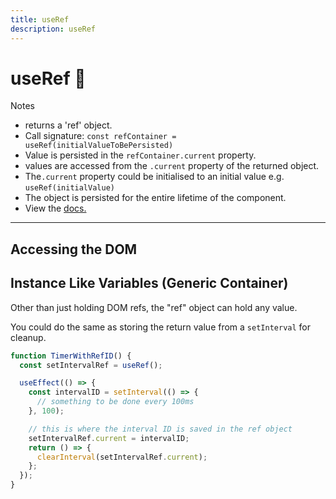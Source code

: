 ```yaml
---
title: useRef
description: useRef
---
```


# useRef 🌂

Notes
 - returns a 'ref' object.  
 - Call signature: `const refContainer = useRef(initialValueToBePersisted)`
 - Value is persisted in the `refContainer.current` property. 
 - values are accessed from the `.current` property of the returned object. 
 - The`.current` property could be initialised to an initial value e.g. 
   `useRef(initialValue)`
 - The object is persisted for the entire lifetime of the component. 
 - View the [docs.](https://reactjs.org/docs/hooks-reference.html#useref)
--- 

## Accessing the DOM


## Instance Like Variables  (Generic Container)

Other than just holding DOM refs, the "ref" object can hold any value.


You could do the same as storing the return value from a `setInterval` for cleanup.

```js
function TimerWithRefID() {
  const setIntervalRef = useRef();

  useEffect(() => {
    const intervalID = setInterval(() => {
      // something to be done every 100ms
    }, 100);

    // this is where the interval ID is saved in the ref object 
    setIntervalRef.current = intervalID;
    return () => {
      clearInterval(setIntervalRef.current);
    };
  });
}
```
